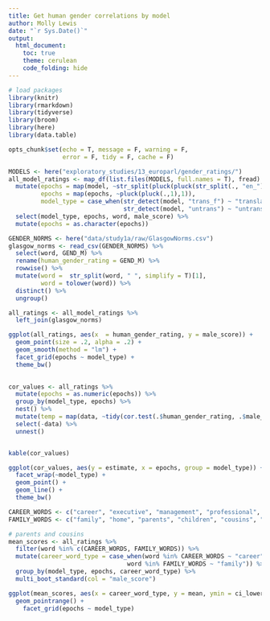 ```yaml
---
title: Get human gender correlations by model
author: Molly Lewis 
date: "`r Sys.Date()`"
output:
  html_document:
    toc: true
    theme: cerulean
    code_folding: hide
---
```


```r

# load packages
library(knitr)
library(rmarkdown)
library(tidyverse) 
library(broom)
library(here)
library(data.table)

opts_chunk$set(echo = T, message = F, warning = F, 
               error = F, tidy = F, cache = F)

```

```r
MODELS <- here("exploratory_studies/13_europarl/gender_ratings/")
all_model_ratings <- map_df(list.files(MODELS, full.names = T), fread)  %>%
  mutate(epochs = map(model, ~str_split(pluck(pluck(str_split(., "en_"),1), 2), "ep")),
         epochs = map(epochs, ~pluck(pluck(.,1),1)),
         model_type = case_when(str_detect(model, "trans_f") ~ "translated",
                                str_detect(model, "untrans") ~ "untranslated")) %>%
  select(model_type, epochs, word, male_score) %>%
  mutate(epochs = as.character(epochs))

GENDER_NORMS <- here("data/study1a/raw/GlasgowNorms.csv")
glasgow_norms <- read_csv(GENDER_NORMS) %>%
  select(word, GEND_M) %>%
  rename(human_gender_rating = GEND_M) %>%
  rowwise() %>%
  mutate(word =  str_split(word, " ", simplify = T)[1],
         word = tolower(word)) %>%
  distinct() %>%
  ungroup()

all_ratings <- all_model_ratings %>%
  left_join(glasgow_norms) 

ggplot(all_ratings, aes(x  = human_gender_rating, y = male_score)) +
  geom_point(size = .2, alpha = .2) +
  geom_smooth(method = "lm") +
  facet_grid(epochs ~ model_type) +
  theme_bw()
  

cor_values <- all_ratings %>%
  mutate(epochs = as.numeric(epochs)) %>%
  group_by(model_type, epochs) %>%
  nest() %>%
  mutate(temp = map(data, ~tidy(cor.test(.$human_gender_rating, .$male_score)))) %>%
  select(-data) %>%
  unnest() 


kable(cor_values)

ggplot(cor_values, aes(y = estimate, x = epochs, group = model_type)) +
  facet_wrap(~model_type) +
  geom_point() +
  geom_line() +
  theme_bw()

```

```r

CAREER_WORDS <- c("career", "executive", "management", "professional", "corporation", "salary", "office", "business")
FAMILY_WORDS <- c("family", "home", "parents", "children", "cousins", "marriage", "wedding", "relatives")

# parents and cousins
mean_scores <- all_ratings %>%
  filter(word %in% c(CAREER_WORDS, FAMILY_WORDS)) %>%
  mutate(career_word_type = case_when(word %in% CAREER_WORDS ~ "career",
                                 word %in% FAMILY_WORDS ~ "family")) %>%
  group_by(model_type, epochs, career_word_type) %>%
  multi_boot_standard(col = "male_score")

ggplot(mean_scores, aes(x = career_word_type, y = mean, ymin = ci_lower, ymax= ci_upper)) +
  geom_pointrange() +
    facet_grid(epochs ~ model_type) 


```